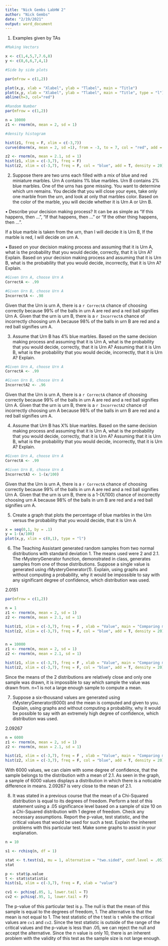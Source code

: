 ```yaml
---
title: "Nick Gembs LabHW 2"
author: "Nick Gembs"
date: "2/19/2021"
output: word_document
---
```



1.	Examples given by TAs

```r
#Making Vectors

x <- c(1,4,5,7,7.6,8)
y <- c(8,6,6,7,4,1)

#Side by side plots

par(mfrow = c(1,2))

plot(x,y, xlab = "Xlabel", ylab = "Tlabel", main = "Title")
plot(x,y, xlab = "Xlabel", ylab = "Tlabel", main = "Title", type = "l")
abline(h=3, col="red")

```


```r

#Random Number
par(mfrow = c(1,2))

n = 10000
z1 <- rnorm(n, mean = 2, sd = 1)

#density histogram

hist(z1, freq = F, xlim = c(-3,7))
curve(dnorm(x, mean = 2, sd =1), from = -3, to = 7, col = "red", add = T)

z2 <- rnorm(n, mean = 2.1, sd = 1)
hist(z1, xlim = c(-3,7), freq = F)
hist(z2, xlim = c(-3,7), freq = F, col = "blue", add = T, density = 20)  
```


\newpage


2.	Suppose there are two urns each filled with a mix of blue and red miniature marbles. Urn A contains 1% blue marbles. Urn B contains 2% blue marbles. One of the urns has gone missing. You want to determine which urn remains. You decide that you will close your eyes, take only one marble from the urn, and look at only that marbles color. Based on the color of the marble, you will decide whether it is Urn A or Urn B.

•	Describe your decision making process? It can be as simple as “If this happens, then …”, “If that happens, then …” or “If the other thing happens, then …”.

If a blue marble is taken from the urn, than I will decide it is Urn B, If the marble is red, I will decide on urn A.

•	Based on your decision making process and assuming that it is Urn A, what is the probability that you would decide, correctly, that it is Urn A? Explain. Based on your decision making process and assuming that it is Urn B, what is the probability that you would decide, incorrectly, that it is Urn A? Explain.

```r

#Given Urn A, choose Urn A
CorrectA <- .99

#Given Urn B, choose Urn A
IncorrectA <- .98
```

Given that the Urn is urn A, there is a `r CorrectA` chance of choosing correctly because 99% of the balls in urn A are red and a red ball signifies Urn A. Given that the urn is urn B, there is a `r IncorrectA` chance of incorrectly choosing urn A because 98% of the balls in urn B are red and a red ball signifies urn A.


3.	Assume that Urn B has 4% blue marbles. Based on the same decision making process and assuming that it is Urn A, what is the probability that you would decide, correctly, that it is Urn A? Assuming that it is Urn B, what is the probability that you would decide, incorrectly, that it is Urn A? Explain.

```r

#Given Urn A, choose Urn A
CorrectA <- .99

#Given Urn B, choose Urn A
IncorrectA2 <- .96
```

Given that the Urn is urn A, there is a `r CorrectA` chance of choosing correctly because 99% of the balls in urn A are red and a red ball signifies Urn A. Given that the urn is urn B, there is a `r IncorrectA2` chance of incorrectly choosing urn A because 98% of the balls in urn B are red and a red ball signifies urn A.

4.	Assume that Urn B has X% blue marbles. Based on the same decision making process and assuming that it is Urn A, what is the probability that you would decide, correctly, that it is Urn A? Assuming that it is Urn B, what is the probability that you would decide, incorrectly, that it is Urn A? Explain.

```r
#Given Urn A, choose Urn A
CorrectA <- .99

#Given Urn B, choose Urn A
IncorrectA3 <- 1-(x/100)
```
Given that the Urn is urn A, there is a `r CorrectA` chance of choosing correctly because 99% of the balls in urn A are red and a red ball signifies Urn A. Given that the urn is urn B, there is a 1-(X/100) chance of incorrectly choosing urn A because 98% of the balls in urn B are red and a red ball signifies urn A.

\newpage

5.	Create a graph that plots the percentage of blue marbles in the Urn versus the probability that you would decide, that it is Urn A


```r

x = seq(0,1, by = .1)
y = 1-(x/100)
plot(x,y, xlim = c(0,1), type = "l")
```


\newpage

6.	The Teaching Assistant generated random samples from two normal distributions with standard deviation 1. The means used were 2 and 2.1. The rMysteryGenerator function, demonstrated in class, generates samples from one of those distributions. Suppose a single value is generated using rMysteryGenerator(1). Explain, using graphs and without computing a probability, why it would be impossible to say with any significant degree of confidence, which distribution was used.

2.0151

```r
par(mfrow = c(1,2))

n = 1
z1 <- rnorm(n, mean = 2, sd = 1)
z2 <- rnorm(n, mean = 2.1, sd = 1)

hist(z1, xlim = c(-3,7), freq = F , xlab = "Value", main = "Comparing means of distributions")
hist(z2, xlim = c(-3,7), freq = F, col = "blue", add = T, density = 20)


n = 10000
z1 <- rnorm(n, mean = 2, sd = 1)
z2 <- rnorm(n, mean = 2.1, sd = 1)

hist(z1, xlim = c(-3,7), freq = F , xlab = "Value", main = "Comparing means of distributions")
hist(z2, xlim = c(-3,7), freq = F, col = "blue", add = T, density = 20)  
```
Since the means of the 2 distributions are relatively close and only one sample was drawn, it is impossible to say which sample the value was drawn from. n=1 is not a large enough sample to compute a mean.
\newpage

7.	Suppose a six-thousand values are generated using rMysteryGenerator(6000) and the mean is computed and given to you. Explain, using graphs and without computing a probability, why it would be possible to say with an extremely high degree of confidence, which distribution was used.

2.09267

```r
n = 6000
z1 <- rnorm(n, mean = 2, sd = 1)
z2 <- rnorm(n, mean = 2.1, sd = 1)

hist(z1, xlim = c(-3,7), freq = F , xlab = "Value", main = "Comparing means of distributions")
hist(z2, xlim = c(-3,7), freq = F, col = "blue", add = T, density = 20)  
```
With 6000 values, we can claim with some degree of confidence, that the sample belongs to the distribution with a mean of 2.1. As seen in the graph, a sample of 6000 values displays a distribution in which there is a noticable difference in means. 2.09267 is very close to the mean of 2.1.

\newpage

8.	It was stated in a previous course that the mean of a Chi-Squared distribution is equal to its degrees of freedom. Perform a test of this statement using a .05 significance level based on a sample of size 10 on a Chi-Squared distribution with 1 degree of freedom. Check any necessary assumptions. Report the p-value, test statistic, and the critical values that would be used for such a test. Explain the inherent problems with this particular test. Make some graphs to assist in your explanation.

```r
n = 10

s1 <- rchisq(n, df = 1)

stat <- t.test(s1, mu = 1, alternative = "two.sided", conf.level = .05)
stat

p <- stat$p.value
t <- stat$statistic
hist(s1, xlim = c(-3,7), freq = F, xlab = "value")

cv1 <- pchisq(.05, 1, lower.tail = T)
cv2 <- pchisq(.95, 1, lower.tail = F)
```

The p-value of this particular test is `p`. The null is that the mean of this sample is equal to the degrees of freedom, 1. The alternative is that the mean is not equal to 1. The test statistic of the t test is `t` while the critical values are `cv1` and `cv2`. Since the test statistic is outside of the range of the critical values and the p-value is less than .05, we can reject the null and accept the alternative. Since the n value is only 10, there is an inherent problem with the validity of this test as the sample size is not large enough.

